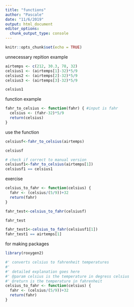 ```yaml
---
title: "functions"
author: "Pascale"
date: "11/6/2019"
output: html_document
editor_options: 
  chunk_output_type: console
---
```


```r
knitr::opts_chunk$set(echo = TRUE)
```

unnecessary repition example
```r
airtemps <- c(212, 30.3, 78, 32)
celsius1 <- (airtemps[1]-32)*5/9
celsius2 <- (airtemps[2]-32)*5/9
celsius3 <- (airtemps[3]-32)*5/9

celsius1

```

function example
```r
fahr_to_celsius <- function(fahr) { #input is fahr
  celsius <- (fahr-32)*5/9
  return(celsius)
}


```

use the function
```r
celsiusf<-fahr_to_celsius(airtemps)

celsiusf

# check if correct to manual version
celsiusf1<-fahr_to_celsius(airtemps[1])
celsiusf1 == celsius1
```

exercise
```r
celsius_to_fahr <- function(celsius) { 
  fahr <- (celsius/(5/9))+32
  return(fahr)
}

fahr_test<-celsius_to_fahr(celsiusf)

fahr_test

fahr_test1<-celsius_to_fahr(celsiusf1[1])
fahr_test1 == airtemps[1]

```

for making packages
```r
library(roxygen2)
```

```r
#' converts celsius to fahrenheit temperatures
#'
#' detailed explanation goes here
#' @param celsius is the temperature in degress celsius
#' @return is the temperature in fahrenheit
celsius_to_fahr <- function(celsius) { 
  fahr <- (celsius/(5/9))+32
  return(fahr)
}

```

